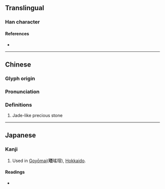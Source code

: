 {{character info}}
==Translingual==

===Han character===
{{Han char|rn=96|rad=玉|as=07|sn=11|four=11161|canj=MGMMR|ids=⿰𤣩吾}}

====References====
* {{Han ref|kx=0732.110|dkj=20993|dj=1143.120|hdz=21115.030|uh=73F8|ud=29688|bh=D66C|bd=54892}}

----

==Chinese==
{{zh-forms}}

===Glyph origin===
{{Han etym}}

===Pronunciation===
{{zh-pron
|m=wú
|c=ng4
|mc=y
|oc=y
|cat=
}}

===Definitions===
{{zh-hanzi}}

#Jade-like precious stone

----

==Japanese==

===Kanji===
{{ja-kanji|grade=|rs=玉07}}

# Used in [[w:jp:珸瑤瑁水道|Goyōmai]]('''珸'''瑤瑁), [[Hokkaido]].

====Readings====
* {{ja-readings
|goon=ぐ
|kanon=ご
|kun=
}}